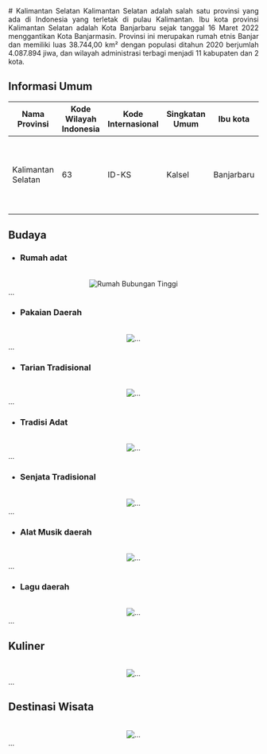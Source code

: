 <div align="justify">
   # Kalimantan Selatan
   Kalimantan Selatan adalah salah satu provinsi yang ada di Indonesia yang terletak di pulau Kalimantan. Ibu kota provinsi Kalimantan Selatan adalah Kota Banjarbaru sejak tanggal 16 Maret 2022 menggantikan Kota Banjarmasin. Provinsi ini merupakan rumah etnis Banjar dan memiliki luas 38.744,00 km² dengan populasi ditahun 2020 berjumlah 4.087.894 jiwa, dan wilayah administrasi terbagi menjadi 11 kabupaten dan 2 kota.

   ## Informasi Umum
   |         Nama Provinsi       | Kode Wilayah Indonesia   |    Kode Internasional   |     Singkatan Umum     |      Ibu kota      |        Hari Jadi          | Lambang                                                              |
   |-----------------------------|--------------------------|-------------------------|------------------------|--------------------|---------------------------|----------------------------------------------------------------------|
   |       Kalimantan Selatan    |            63            |          ID-KS          |        Kalsel          |     Banjarbaru     |      14 Agustus 1950      | <div align="center"><img alt="Lambang" width="150" src="https://upload.wikimedia.org/wikipedia/commons/thumb/a/a6/Coat_of_arms_of_South_Kalimantan.svg/90px-Coat_of_arms_of_South_Kalimantan.svg.png"/></div> |

   ## Budaya

   - ### Rumah adat
   <br/>
   <div align="center"><img alt="Rumah Bubungan Tinggi" src="..."/></div>
   ...
   
   - ### Pakaian Daerah
   <br/>
   <div align="center"><img alt="..." src="..."/></div>
   ...
   
   - ### Tarian Tradisional
   <br/>
   <div align="center"><img alt="..." src="..."/></div>
   ...
   
   - ### Tradisi Adat
   <br/>
   <div align="center"><img alt="..." src="..."/></div>
   ...
   
   - ### Senjata Tradisional
   <br/>
   <div align="center"><img alt="..." src="..."/></div>
   ...
   
   - ### Alat Musik daerah
   <br/>
   <div align="center"><img alt="..." src="..."/></div>
   ...
   
   - ### Lagu daerah
   <br/>
   <div align="center"><img alt="..." src="..."/></div>
   ...
   
   ## Kuliner
   <br/>
   <div align="center"><img alt="..." src="..."/></div>
   ...

   ## Destinasi Wisata
   <br/>
   <div align="center"><img alt="..." src="..."/></div>
   ...
</div>